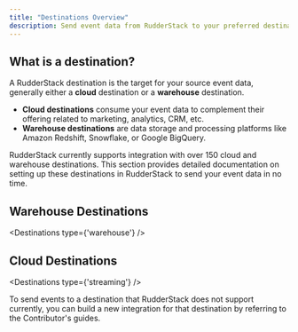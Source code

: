 ```yaml
---
title: "Destinations Overview"
description: Send event data from RudderStack to your preferred destination platforms.
---
```


## What is a destination?

A RudderStack destination is the target for your source event data, generally either a **cloud** destination or a **warehouse** destination. 

* **Cloud destinations** consume your event data to complement their offering related to marketing, analytics, CRM, etc.
* **Warehouse destinations** are data storage and processing platforms like Amazon Redshift, Snowflake, or Google BigQuery.

RudderStack currently supports integration with over 150 cloud and warehouse destinations. This section provides detailed documentation on setting up these destinations in RudderStack to send your event data in no time.

## Warehouse Destinations

<Destinations
  type={'warehouse'}
/>

## Cloud Destinations

<Destinations
  type={'streaming'}
/>

<div class="infoBlock">
To send events to a destination that RudderStack does not support currently, you can build a new integration for that destination by referring to the <Link to="/resources/community/#contribute">Contributor's guides</Link>.
</div>